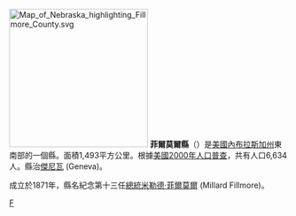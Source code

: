 {{Otheruses|菲爾莫爾縣|subject=美國內布拉斯加州的一個縣|other=同名的縣}}
[[File:Map_of_Nebraska_highlighting_Fillmore_County.svg|250px]]
'''菲爾莫爾縣'''（{{lang-en|Fillmore County}}）是[[美國|美國]][[內布拉斯加州|內布拉斯加州]]東南部的一個縣。面積1,493平方公里。根據[[美國2000年人口普查|美國2000年人口普查]]，共有人口6,634人。縣治[[傑尼瓦_(內布拉斯加州)|傑尼瓦]] (Geneva)。
	
成立於1871年，縣名紀念第十三任[[總統|總統]][[米勒德·菲爾莫爾|米勒德·菲爾莫爾]] (Millard Fillmore)。

{{內布拉斯加州}}
{{Nebraska-stub}}

[[Category:內布拉斯加州行政區劃|F]]